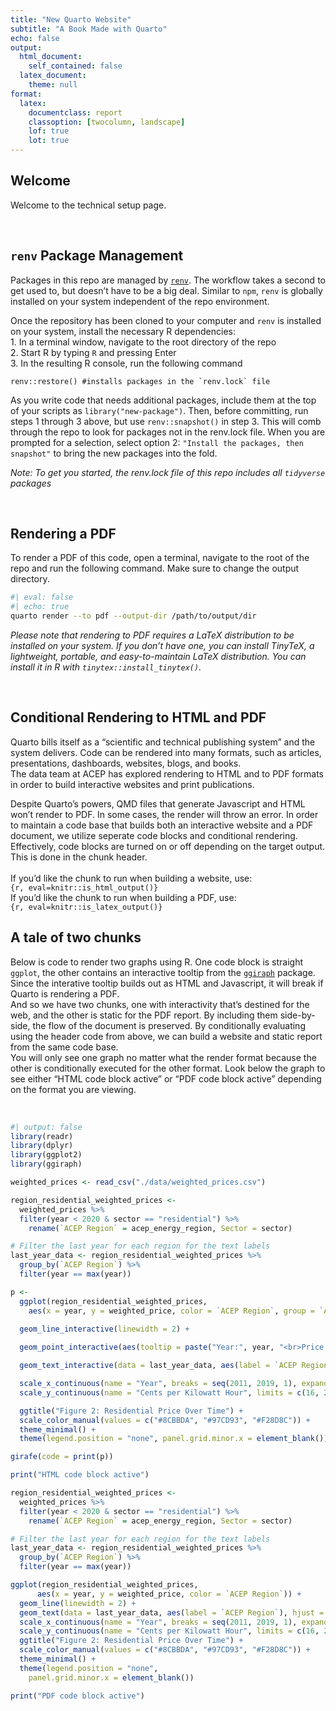 ```yaml
---
title: "New Quarto Website"
subtitle: "A Book Made with Quarto"
echo: false
output:
  html_document:
    self_contained: false
  latex_document:
    theme: null
format:
  latex:
    documentclass: report
    classoption: [twocolumn, landscape]
    lof: true
    lot: true
---
```


## Welcome  {#welcome}

Welcome to the technical setup page.

<br>

## `renv` Package Management
Packages in this repo are managed by [`renv`](https://rstudio.github.io/renv/articles/renv.html). The workflow takes a second to get used to, but doesn't have to be a big deal. Similar to `npm`, `renv` is globally installed on your system independent of the repo environment. 

Once the repository has been cloned to your computer and `renv` is installed on your system, install the necessary R dependencies:  
1. In a terminal window, navigate to the root directory of the repo  
2. Start R by typing `R` and pressing Enter  
3. In the resulting R console, run the following command  
```  
renv::restore() #installs packages in the `renv.lock` file  
```  

As you write code that needs additional packages, include them at the top of your scripts as `library("new-package")`. Then, before committing, run steps 1 through 3 above, but use `renv::snapshot()` in step 3. This will comb through the repo to look for packages not in the renv.lock file. When you are prompted for a selection, select option 2: `"Install the packages, then snapshot"` to bring the new packages into the fold. 

*Note: To get you started, the renv.lock file of this repo includes all `tidyverse` packages*

<br>

## Rendering a PDF
To render a PDF of this code, open a terminal, navigate to the root of the repo and run the following command. Make sure to change the output directory.
```bash
#| eval: false
#| echo: true
quarto render --to pdf --output-dir /path/to/output/dir 
```
*Please note that rendering to PDF requires a LaTeX distribution to be installed on your system. If you don't have one, you can install TinyTeX, a lightweight, portable, and easy-to-maintain LaTeX distribution. You can install it in R with `tinytex::install_tinytex()`.*

<br>

## Conditional Rendering to HTML and PDF
Quarto bills itself as a "scientific and technical publishing system" and the system delivers. Code can be rendered into many formats, such as articles, presentations, dashboards, websites, blogs, and books.  
The data team at ACEP has explored rendering to HTML and to PDF formats in order to build interactive websites and print publications. 

Despite Quarto's powers, QMD files that generate Javascript and HTML won't render to PDF. In some cases, the render will throw an error. In order to maintain a code base that builds both an interactive website and a PDF document, we utilize seperate code blocks and conditional rendering. Effectively, code blocks are turned on or off depending on the target output. This is done in the chunk header.  
<br>
If you'd like the chunk to run when building a website, use:
<br>
`{r, eval=knitr::is_html_output()}`
<br>
If you'd like the chunk to run when building a PDF, use:
<br>
 `{r, eval=knitr::is_latex_output()}`

## A tale of two chunks
Below is code to render two graphs using R. One code block is straight `ggplot`, the other contains an interactive tooltip from the [`ggiraph`](http://davidgohel.github.io/ggiraph/) package. Since the interative tooltip builds out as HTML and Javascript, it will break if Quarto is rendering a PDF.  
And so we have two chunks, one with interactivity that's destined for the web, and the other is static for the PDF report. By including them side-by-side, the flow of the document is preserved. By conditionally evaluating using the header code from above, we can build a website and static report from the same code base.  
You will only see one graph no matter what the render format because the other is conditionally executed for the other format. Look below the graph to see either "HTML code block active" or "PDF code block active" depending on the format you are viewing.  

<br>

```r
#| output: false
library(readr)
library(dplyr)
library(ggplot2)
library(ggiraph)

weighted_prices <- read_csv("./data/weighted_prices.csv")
```


```r

region_residential_weighted_prices <- 
  weighted_prices %>%
  filter(year < 2020 & sector == "residential") %>%
    rename(`ACEP Region` = acep_energy_region, Sector = sector)

# Filter the last year for each region for the text labels
last_year_data <- region_residential_weighted_prices %>%
  group_by(`ACEP Region`) %>%
  filter(year == max(year))

p <- 
  ggplot(region_residential_weighted_prices, 
    aes(x = year, y = weighted_price, color = `ACEP Region`, group = `ACEP Region`)) +

  geom_line_interactive(linewidth = 2) +
  
  geom_point_interactive(aes(tooltip = paste("Year:", year, "<br>Price:", round(weighted_price, 0), "cents/kWh")), size = 10, color = "transparent") +

  geom_text_interactive(data = last_year_data, aes(label = `ACEP Region`, tooltip = `ACEP Region`), hjust = 1.1, vjust = 2.5) +

  scale_x_continuous(name = "Year", breaks = seq(2011, 2019, 1), expand = c(0, 0.1)) + 
  scale_y_continuous(name = "Cents per Kilowatt Hour", limits = c(16, 28), breaks = seq(16, 28, 2)) +

  ggtitle("Figure 2: Residential Price Over Time") +
  scale_color_manual(values = c("#8CBBDA", "#97CD93", "#F28D8C")) +
  theme_minimal() +
  theme(legend.position = "none", panel.grid.minor.x = element_blank())

girafe(code = print(p))

print("HTML code block active")

```

```r
region_residential_weighted_prices <- 
  weighted_prices %>%
  filter(year < 2020 & sector == "residential") %>%
    rename(`ACEP Region` = acep_energy_region, Sector = sector)

# Filter the last year for each region for the text labels
last_year_data <- region_residential_weighted_prices %>%
  group_by(`ACEP Region`) %>%
  filter(year == max(year))

ggplot(region_residential_weighted_prices, 
      aes(x = year, y = weighted_price, color = `ACEP Region`)) +
  geom_line(linewidth = 2) +
  geom_text(data = last_year_data, aes(label = `ACEP Region`), hjust = 1.1, vjust = 2.5) +
  scale_x_continuous(name = "Year", breaks = seq(2011, 2019, 1), expand = c(0, 0.1)) + 
  scale_y_continuous(name = "Cents per Kilowatt Hour", limits = c(16, 28), breaks = seq(16, 28, 2)) +
  ggtitle("Figure 2: Residential Price Over Time") +
  scale_color_manual(values = c("#8CBBDA", "#97CD93", "#F28D8C")) +
  theme_minimal() +
  theme(legend.position = "none", 
    panel.grid.minor.x = element_blank())

print("PDF code block active")

```